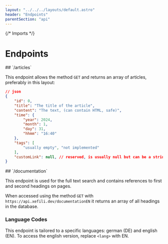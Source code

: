 ```yaml
---
layout: "../../../layouts/default.astro"
header: "Endpoints"
parentSection: "api"
---
```

{/* Imports */}

# Endpoints
<customspacer />
## `/articles`

This endpoint allows the method `GET` and returns an array of articles, preferably in this layout:
<customspacer />
```json
// json
{
    "id": 0,
    "title": "The title of the article",
    "content": "The text, (can contain HTML, safe)",
    "time": {
        "year": 2024,
        "month": 1,
        "day": 31,
        "hhmm": "16:40"
    },
    "tags": [
        "usually empty", "not implemented"
    ],
    "customLink": null, // reserved, is usually null but can be a string
}
```
<customspacer />
## `/documentation<LANG>`

This endpoint is used for the full text search and contains references to first and second headings on pages.
<Warning title="Warning" content="Third headings are not included!" />

When accessed using the method `GET` with `https://api.xefili.dev/documentationEN` it returns an array of all headings in the database. 

### Language Codes

This endpoint is tailored to a specific languages: german (DE) and english (EN). To access the english version, replace `<lang>` with EN.
<Tip title="Other languages" content="Should I ever support other languages, the language code will be set according to the ISO 3166-1 alpha-2 standart." />